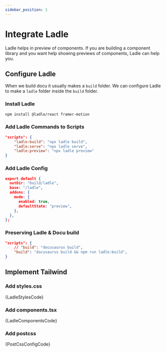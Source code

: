 ```yaml
---
sidebar_position: 1
---
```



# Integrate Ladle

Ladle helps in preview of components. If you are building a component library and you want help showing previews of components, Ladle can help you.

## Configure Ladle

When we build docu it usually makes a `build` folder. We can configure Ladle to make a `ladle` folder inside the `build` folder.

### Install Ladle

```bash
npm install @ladle/react framer-motion
```

### Add Ladle Commands to Scripts

```json title="package.json"
"scripts": {
    "ladle:build": "npx ladle build",
    "ladle:serve": "npx ladle serve",
    "ladle:preview": "npx ladle preview"
}
```

### Add Ladle Config

```json title=".ladle/config.mjs"
export default {
  outDir: "build/ladle",
  base: "/ladle",
  addons: {
    mode: {
      enabled: true,
      defaultState: "preview",
    },
  },
};
```

### Preserving Ladle & Docu build

```json title="package.json"
"scripts": {
    // "build": "docusaurus build",
    "build": "docusaurus build && npm run ladle:build",
}
```

## Implement Tailwind

### Add styles.css

<CodeBlock title=".ladle/styles.css" language="css">
  {LadleStylesCode}
</CodeBlock>

### Add components.tsx

<CodeBlock title=".ladle/components.tsx" language="tsx">
  {LadleComponentsCode}
</CodeBlock>

### Add postcss

<CodeBlock title="postcss.config.js" language="js">
  {PostCssConfigCode}
</CodeBlock>
